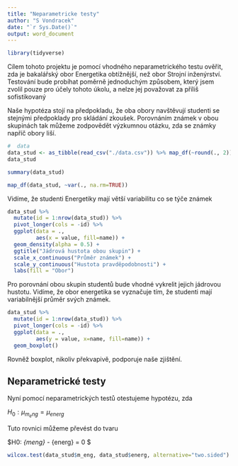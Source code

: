 ```yaml
---
title: "Neparametricke testy"
author: "S Vondracek"
date: "`r Sys.Date()`"
output: word_document
---
```


```r
library(tidyverse)
```


Cílem tohoto projektu je pomocí vhodného neparametrického testu ověřit, zda je 
bakalářský obor Energetika obtížnější, než obor Strojní inženýrství.
Testování bude probíhat poměrně jednoduchým způsobem, který jsem zvolil
pouze pro účely tohoto úkolu, a nelze jej považovat za příliš sofistikovaný  

Naše hypotéza stojí na předpokladu, že oba obory navštěvují studenti se stejnými
předpoklady pro skládání zkoušek. Porovnáním známek v obou skupinách tak můžeme 
zodpovědět výzkumnou otázku, zda se známky napříč obory liší.

```r
#  data
data_stud <- as_tibble(read_csv("./data.csv")) %>% map_df(~round(., 2))
data_stud
```


```r
summary(data_stud)
```


```r
map_df(data_stud, ~var(., na.rm=TRUE))
```
Vidíme, že studenti Energetiky mají větší variabilitu co se týče známek


```r
data_stud %>% 
  mutate(id = 1:nrow(data_stud)) %>% 
  pivot_longer(cols = -id) %>% 
  ggplot(data = .,
         aes(x = value, fill=name)) + 
  geom_density(alpha = 0.5) +
  ggtitle("Jádrová hustota obou skupin") +
  scale_x_continuous("Průměr známek") +
  scale_y_continuous("Hustota pravděpodobnosti") +
  labs(fill = "Obor")
```

Pro porovnání obou skupin studentů bude vhodné vykrelit jejich jádrovou hustotu.
Vidíme, že obor energetika se vyznačuje tím, že studenti mají variabilnější 
průměr svých známek.

```r
data_stud %>% 
  mutate(id = 1:nrow(data_stud)) %>% 
  pivot_longer(cols = -id) %>% 
  ggplot(data = .,
         aes(y = value, x=name, fill=name)) + 
  geom_boxplot()
```

Rovněž boxplot, nikoliv překvapivě, podporuje naše zjištění.

## Neparametrické testy

Nyní pomocí neparametrických testů otestujeme hypotézu, zda  

$H_0: \mu_{m_eng} = \mu_{energ}$

Tuto rovnici můžeme převést do tvaru

$H0: \mu_{meng} - \mu_{energ} = 0 $

```r
wilcox.test(data_stud$m_eng, data_stud$energ, alternative="two.sided")
```


